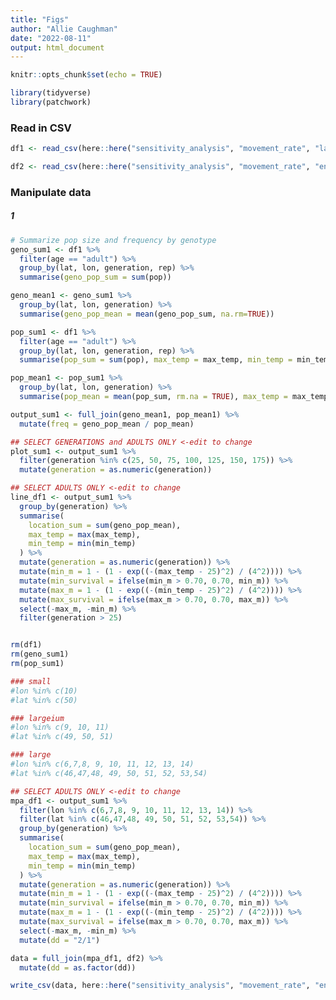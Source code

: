 ```yaml
---
title: "Figs"
author: "Allie Caughman"
date: "2022-08-11"
output: html_document
---
```


```r
knitr::opts_chunk$set(echo = TRUE)

library(tidyverse)
library(patchwork)
```

### Read in CSV

```r
df1 <- read_csv(here::here("sensitivity_analysis", "movement_rate", "large_enso_2_1.csv"))

df2 <- read_csv(here::here("sensitivity_analysis", "movement_rate", "enso_large_sum.csv"))
```

### Manipulate data

##### 1

```r
# Summarize pop size and frequency by genotype
geno_sum1 <- df1 %>%
  filter(age == "adult") %>% 
  group_by(lat, lon, generation, rep) %>%
  summarise(geno_pop_sum = sum(pop))

geno_mean1 <- geno_sum1 %>% 
  group_by(lat, lon, generation) %>% 
  summarise(geno_pop_mean = mean(geno_pop_sum, na.rm=TRUE))

pop_sum1 <- df1 %>%
  filter(age == "adult") %>% 
  group_by(lat, lon, generation, rep) %>%
  summarise(pop_sum = sum(pop), max_temp = max_temp, min_temp = min_temp)

pop_mean1 <- pop_sum1 %>%
  group_by(lat, lon, generation) %>%
  summarise(pop_mean = mean(pop_sum, rm.na = TRUE), max_temp = max_temp, min_temp = min_temp)

output_sum1 <- full_join(geno_mean1, pop_mean1) %>%
  mutate(freq = geno_pop_mean / pop_mean)

## SELECT GENERATIONS and ADULTS ONLY <-edit to change
plot_sum1 <- output_sum1 %>%
  filter(generation %in% c(25, 50, 75, 100, 125, 150, 175)) %>%
  mutate(generation = as.numeric(generation))

## SELECT ADULTS ONLY <-edit to change
line_df1 <- output_sum1 %>%
  group_by(generation) %>%
  summarise(
    location_sum = sum(geno_pop_mean),
    max_temp = max(max_temp),
    min_temp = min(min_temp)
  ) %>%
  mutate(generation = as.numeric(generation)) %>%
  mutate(min_m = 1 - (1 - exp((-(max_temp - 25)^2) / (4^2)))) %>%
  mutate(min_survival = ifelse(min_m > 0.70, 0.70, min_m)) %>%
  mutate(max_m = 1 - (1 - exp((-(min_temp - 25)^2) / (4^2)))) %>%
  mutate(max_survival = ifelse(max_m > 0.70, 0.70, max_m)) %>%
  select(-max_m, -min_m) %>%
  filter(generation > 25)


rm(df1)
rm(geno_sum1)
rm(pop_sum1)
```

```r
### small
#lon %in% c(10)
#lat %in% c(50)

### largeium
#lon %in% c(9, 10, 11)
#lat %in% c(49, 50, 51)

### large
#lon %in% c(6,7,8, 9, 10, 11, 12, 13, 14)
#lat %in% c(46,47,48, 49, 50, 51, 52, 53,54)

## SELECT ADULTS ONLY <-edit to change
mpa_df1 <- output_sum1 %>%
  filter(lon %in% c(6,7,8, 9, 10, 11, 12, 13, 14)) %>%
  filter(lat %in% c(46,47,48, 49, 50, 51, 52, 53,54)) %>%
  group_by(generation) %>%
  summarise(
    location_sum = sum(geno_pop_mean),
    max_temp = max(max_temp),
    min_temp = min(min_temp)
  ) %>%
  mutate(generation = as.numeric(generation)) %>%
  mutate(min_m = 1 - (1 - exp((-(max_temp - 25)^2) / (4^2)))) %>%
  mutate(min_survival = ifelse(min_m > 0.70, 0.70, min_m)) %>%
  mutate(max_m = 1 - (1 - exp((-(min_temp - 25)^2) / (4^2)))) %>%
  mutate(max_survival = ifelse(max_m > 0.70, 0.70, max_m)) %>%
  select(-max_m, -min_m) %>%
  mutate(dd = "2/1")
```

```r
data = full_join(mpa_df1, df2) %>% 
  mutate(dd = as.factor(dd))

write_csv(data, here::here("sensitivity_analysis", "movement_rate", "enso_large_sum.csv"))
```

